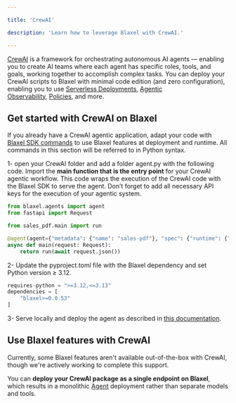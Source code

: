```yaml
---

title: 'CrewAI'

description: 'Learn how to leverage Blaxel with CrewAI.'

---
```


[CrewAI](https://www.crewai.com/) is a framework for orchestrating autonomous AI agents — enabling you to create AI teams where each agent has specific roles, tools, and goals, working together to accomplish complex tasks. You can deploy your CrewAI scripts to Blaxel with minimal code edition (and zero configuration), enabling you to use [Serverless Deployments](../Models/Global-Inference-Network%2013847e47b1ea8199a2b3fa9c62f9e09e), [Agentic Observability](../Observability/Traces%2018f47e47b1ea80e29594f9fd7e5a117e), [Policies](../Model-Governance/Policies), and more.

## Get started with CrewAI on Blaxel

If you already have a CrewAI agentic application, adapt your code with [Blaxel SDK commands](../Agents/Develop-an-agent) to use Blaxel features at deployment and runtime. All commands in this section will be referred to in Python syntax.

1- open your CrewAI folder and add a folder agent.py with the following code. Import the **main function that is the entry point** for your CrewAI agentic workflow. This code wraps the execution of the CrewAI code with the Blaxel SDK to serve the agent. Don’t forget to add all necessary API keys for the execution of your agentic system. 

```python
from blaxel.agents import agent
from fastapi import Request

from sales_pdf.main import run

@agent(agent={"metadata": {"name": "sales-pdf"}, "spec": {"runtime": {"envs": [{"name":"EXAMPLE_API_KEY", "value": "${secrets.EXAMPLE_API_KEY}"}]}}}, override_agent=True)
async def main(request: Request):
    return run(await request.json())
```

2- Update the pyproject.toml file with the Blaxel dependency and set Python version ≥ 3.12.

```python
requires-python = ">=3.12,<=3.13"
dependencies = [
    "blaxel>=0.0.53"
]
```

3- Serve locally and deploy the agent as described in [this documentation](../Agents/Deploy-an-agent).

## Use Blaxel features with CrewAI

Currently, some Blaxel features aren't available out-of-the-box with CrewAI, though we're actively working to complete this support. 

You can **deploy your CrewAI package as a single endpoint on Blaxel**, which results in a monolithic [Agent](../Agents/Overview) deployment rather than separate models and tools.